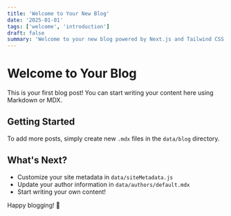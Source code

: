 ```yaml
---
title: 'Welcome to Your New Blog'
date: '2025-01-01'
tags: ['welcome', 'introduction']
draft: false
summary: 'Welcome to your new blog powered by Next.js and Tailwind CSS. This is your first post!'
---
```


# Welcome to Your Blog

This is your first blog post! You can start writing your content here using Markdown or MDX.

## Getting Started

To add more posts, simply create new `.mdx` files in the `data/blog` directory.

## What's Next?

- Customize your site metadata in `data/siteMetadata.js`
- Update your author information in `data/authors/default.mdx`
- Start writing your own content!

Happy blogging! 🎉